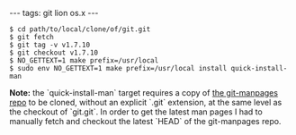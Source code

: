 ---
tags: git lion os.x
---
<pre lang="shell">$ cd path/to/local/clone/of/git.git
$ git fetch
$ git tag -v v1.7.10
$ git checkout v1.7.10
$ NO_GETTEXT=1 make prefix=/usr/local
$ sudo env NO_GETTEXT=1 make prefix=/usr/local install quick-install-man</pre>

'''Note:''' the `quick-install-man` target requires a copy of [http://git.kernel.org/?p=git/git-manpages.git;a=summary the git-manpages repo] to be cloned, without an explicit `.git` extension, at the same level as the checkout of `git.git`. In order to get the latest man pages I had to manually fetch and checkout the latest `HEAD` of the git-manpages repo.
